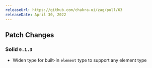 ```yaml
---
releaseUrl: https://github.com/chakra-ui/zag/pull/63
releaseDate: April 30, 2022
---
```


## Patch Changes

### Solid `0.1.3`

- Widen type for built-in `element` type to support any element type
